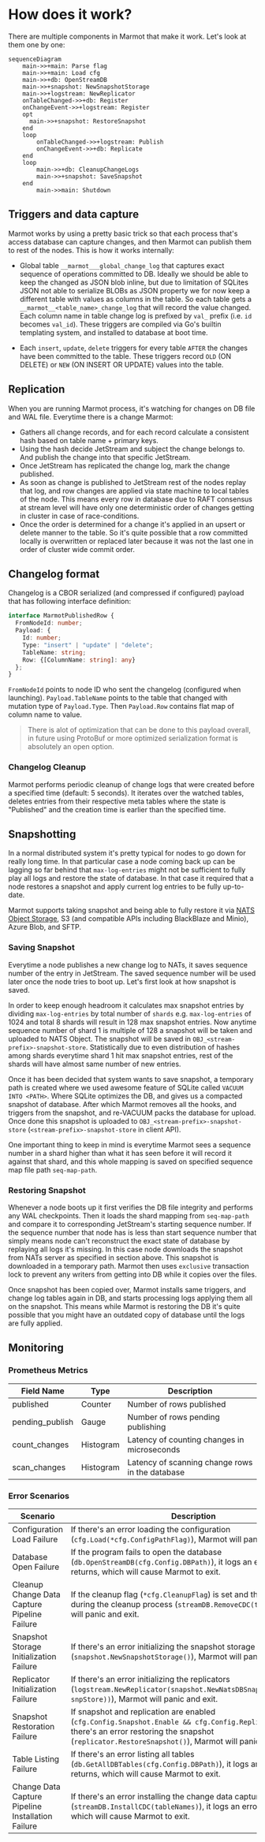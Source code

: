 # How does it work?

There are multiple components in Marmot that make it work. Let's look at them one by one: 

```mermaid
sequenceDiagram
    main->>+main: Parse flag
    main->>+main: Load cfg
    main->>+db: OpenStreamDB
    main->>+snapshot: NewSnapshotStorage
    main->>+logstream: NewReplicator
    onTableChanged->>+db: Register 
    onChangeEvent->>+logstream: Register  
    opt
      main->>+snapshot: RestoreSnapshot
    end
    loop
        onTableChanged->>+logstream: Publish 
        onChangeEvent->>+db: Replicate 
    end   
    loop
        main->>+db: CleanupChangeLogs
        main->>+snapshot: SaveSnapshot
    end
        main->>main: Shutdown
```

## Triggers and data capture

Marmot works by using a pretty basic trick so that each process that's access database can capture changes,
and then Marmot can publish them to rest of the nodes. This is how it works internally:

- Global table `__marmot___global_change_log` that captures exact sequence of operations committed to DB.
  Ideally we should be able to keep the changed as JSON blob inline, but due to limitation of SQLites
  JSON not able to serialize BLOBs as JSON property we for now keep a different table with values as
  columns in the table. So each table gets a `__marmot__<table_name>_change_log` that will record
  the value changed. Each column name in table change log is prefixed by `val_` prefix (i.e. `id`
  becomes `val_id`). These triggers are compiled via Go's builtin templating system, and installed
  to database at boot time.
  
- Each `insert`, `update`, `delete` triggers for every table `AFTER` the changes have been
  committed to the table. These triggers record `OLD` (ON DELETE) or `NEW` (ON INSERT OR 
  UPDATE) values into the table.

## Replication

When you are running Marmot process, it's watching for changes on DB file and WAL file. Everytime there is a change
Marmot:

- Gathers all change records, and for each record calculate a consistent hash based on table name + primary keys.
- Using the hash decide JetStream and subject the change belongs to. And publish the change into that specific JetStream.
- Once JetStream has replicated the change log, mark the change published.
- As soon as change is published to JetStream rest of the nodes replay that log, and row changes are applied via state machine
  to local tables of the node. This means every row in database due to RAFT consensus at stream level will have only one 
  deterministic order of changes getting in cluster in case of race-conditions.
- Once the order is determined for a change it's applied in an upsert or delete manner to the table. So it's quite
  possible that a row committed locally is overwritten or replaced later because it was not the last one
  in order of cluster wide commit order.
  
## Changelog format

Changelog is a CBOR serialized (and compressed if configured) payload that has following interface definition:

```typescript
interface MarmotPublishedRow {
  FromNodeId: number;
  Payload: {
    Id: number;
    Type: "insert" | "update" | "delete";
    TableName: string;
    Row: {[ColumnName: string]: any}
  };
}
```

`FromNodeId` points to node ID who sent the changelog (configured when launching).
`Payload.TableName` points to the table that changed with mutation type of
`Payload.Type`. Then `Payload.Row` contains flat map of column
name to value.

> There is alot of optimization that can be done to this payload overall, in future using
> ProtoBuf or more optimized serialization format is absolutely an open option.

### Changelog Cleanup
Marmot performs periodic cleanup of change logs that were created before a specified time (default: 5 seconds). 
It iterates over the watched tables, deletes entries from their respective meta tables where the state is "Published" and the creation time is earlier than the specified time.

## Snapshotting

In a normal distributed system it's pretty typical for nodes to go down for really long time. In that particular
case a node coming back up can be lagging so far behind that `max-log-entries` might not be sufficient to
fully play all logs and restore the state of database. In that case it required that a node restores a
snapshot and apply current log entries to be fully up-to-date.

Marmot supports taking snapshot and being able to fully restore it via
[NATS Object Storage](https://docs.nats.io/using-nats/developer/develop_jetstream/object), S3 (and compatible APIs including BlackBlaze and Minio), Azure Blob, and SFTP.

### Saving Snapshot
Everytime a node publishes a new change log to NATs, it saves sequence number of the entry in JetStream. The saved
sequence number will be used later once the node tries to boot up. Let's first look at how snapshot is saved.

In order to keep enough headroom it calculates max snapshot entries by dividing `max-log-entries` by total number
of `shards` e.g. `max-log-entries` of 1024 and total 8 shards will result in 128 max snapshot entries. Now anytime
sequence number of shard 1 is multiple of 128 a snapshot will be taken and uploaded to NATS Object. The snapshot
will be saved in `OBJ_<stream-prefix>-snapshot-store`. Statistically due to even distribution of hashes among shards
everytime shard 1 hit max snapshot entries, rest of the shards will have almost same number of new entries.

Once it has been decided that system wants to save snapshot, a temporary path is created where we used awesome feature
of SQLite called `VACUUM INTO <PATH>`. Where SQLite optimizes the DB, and gives us a compacted snapshot of database.
After which Marmot removes all the hooks, and triggers from the snapshot, and re-VACUUM packs the database for upload.
Once done this snapshot is uploaded to `OBJ_<stream-prefix>-snapshot-store` (`<stream-prefix>-snapshot-store` in
client API).

One important thing to keep in mind is everytime Marmot sees a sequence number in a shard higher than what it
has seen before it will record it against that shard, and this whole mapping is saved on specified sequence
map file path `seq-map-path`.


### Restoring Snapshot
Whenever a node boots up it first verifies the DB file integrity and performs any WAL checkpoints. Then it loads the
shard mapping from `seq-map-path` and compare it to corresponding JetStream's starting sequence number. If the
sequence number that node has is less than start sequence number that simply means node can't reconstruct the
exact state of database by replaying all logs it's missing. In this case node downloads the snapshot from
NATs server as specified in section above. This snapshot is downloaded in a temporary path. Marmot then
uses `exclusive` transaction lock to prevent any writers from getting into DB while it copies over
the files.

Once snapshot has been copied over, Marmot installs same triggers, and change log tables again in DB, and starts
processing logs applying them all on the snapshot. This means while Marmot is restoring the DB it's quite
possible that you might have an outdated copy of database until the logs are fully applied.

## Monitoring

### Prometheus Metrics
| Field Name | Type | Description |
|------------|------|-------------|
| published | Counter | Number of rows published |
| pending_publish | Gauge | Number of rows pending publishing |
| count_changes | Histogram | Latency of counting changes in microseconds |
| scan_changes | Histogram | Latency of scanning change rows in the database |

### Error Scenarios

| Scenario | Description |
| --- | --- |
| Configuration Load Failure | If there's an error loading the configuration (`cfg.Load(*cfg.ConfigPathFlag)`), Marmot will panic and exit. |
| Database Open Failure | If the program fails to open the database (`db.OpenStreamDB(cfg.Config.DBPath)`), it logs an error and returns, which will cause Marmot to exit. |
| Cleanup Change Data Capture Pipeline Failure | If the cleanup flag (`*cfg.CleanupFlag`) is set and there's an error during the cleanup process (`streamDB.RemoveCDC(true)`), Marmot will panic and exit. |
| Snapshot Storage Initialization Failure | If there's an error initializing the snapshot storage (`snapshot.NewSnapshotStorage()`), Marmot will panic and exit. |
| Replicator Initialization Failure | If there's an error initializing the replicators (`logstream.NewReplicator(snapshot.NewNatsDBSnapshot(streamDB, snpStore))`), Marmot will panic and exit. |
| Snapshot Restoration Failure | If snapshot and replication are enabled (`cfg.Config.Snapshot.Enable && cfg.Config.Replicate`) and there's an error restoring the snapshot (`replicator.RestoreSnapshot()`), Marmot will panic and exit. |
| Table Listing Failure | If there's an error listing all tables (`db.GetAllDBTables(cfg.Config.DBPath)`), it logs an error and returns, which will cause Marmot to exit. |
| Change Data Capture Pipeline Installation Failure | If there's an error installing the change data capture pipeline (`streamDB.InstallCDC(tableNames)`), it logs an error and returns, which will cause Marmot to exit. |